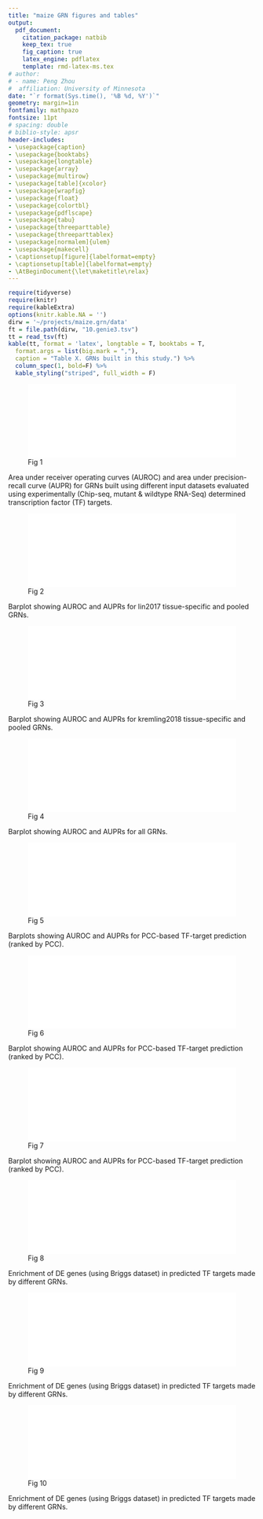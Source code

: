 ```yaml
---
title: "maize GRN figures and tables"
output: 
  pdf_document:
    citation_package: natbib
    keep_tex: true
    fig_caption: true
    latex_engine: pdflatex
    template: rmd-latex-ms.tex
# author:
# - name: Peng Zhou
#  affiliation: University of Minnesota
date: "`r format(Sys.time(), '%B %d, %Y')`"
geometry: margin=1in
fontfamily: mathpazo
fontsize: 11pt
# spacing: double
# biblio-style: apsr
header-includes:
- \usepackage{caption}
- \usepackage{booktabs}
- \usepackage{longtable}
- \usepackage{array}
- \usepackage{multirow}
- \usepackage[table]{xcolor}
- \usepackage{wrapfig}
- \usepackage{float}
- \usepackage{colortbl}
- \usepackage{pdflscape}
- \usepackage{tabu}
- \usepackage{threeparttable}
- \usepackage{threeparttablex}
- \usepackage[normalem]{ulem}
- \usepackage{makecell}
- \captionsetup[figure]{labelformat=empty}
- \captionsetup[table]{labelformat=empty}
- \AtBeginDocument{\let\maketitle\relax}
---
```

\pagenumbering{gobble}


```r
require(tidyverse)
require(knitr)
require(kableExtra)
options(knitr.kable.NA = '')
dirw = '~/projects/maize.grn/data' 
ft = file.path(dirw, "10.genie3.tsv")
tt = read_tsv(ft)
kable(tt, format = 'latex', longtable = T, booktabs = T,
  format.args = list(big.mark = ","), 
  caption = "Table X. GRNs built in this study.") %>%
  column_spec(1, bold=F) %>%
  kable_styling("striped", full_width = F)
```


\pagebreak
![Fig 1]($grn/data/13_auroc/10.dev.atlas.pdf){width=100%}

Area under receiver operating curves (AUROC) and area under precision-recall curve (AUPR) for GRNs built using different input datasets evaluated using experimentally (Chip-seq, mutant & wildtype RNA-Seq) determined transcription factor (TF) targets.

\pagebreak
![Fig 2]($grn/data/13_auroc/05.auc.lin2017.pdf){width=100%}

Barplot showing AUROC and AUPRs for lin2017 tissue-specific and pooled GRNs. 

\pagebreak
![Fig 3]($grn/data/13_auroc/05.auc.kremling2018.pdf){width=100%}

Barplot showing AUROC and AUPRs for kremling2018 tissue-specific and pooled GRNs.

\pagebreak
![Fig 4]($grn/data/13_auroc/05.auc.all.pdf){width=100%}

Barplot showing AUROC and AUPRs for all GRNs.

\pagebreak
![Fig 5]($grn/data/13_auroc/06.pcc.lin2017.pdf){width=100%}

Barplots showing AUROC and AUPRs for PCC-based TF-target prediction (ranked by PCC). 

\pagebreak
![Fig 6]($grn/data/13_auroc/06.pcc.kremling2018.pdf){width=100%}

Barplot showing AUROC and AUPRs for PCC-based TF-target prediction (ranked by PCC). 

\pagebreak
![Fig 7]($grn/data/13_auroc/06.pcc.all.pdf){width=100%}

Barplot showing AUROC and AUPRs for PCC-based TF-target prediction (ranked by PCC). 


\pagebreak
![Fig 8]($grn/data/15_de_val/03.lin2017.pdf){width=100%}

Enrichment of DE genes (using Briggs dataset) in predicted TF targets made by different GRNs.

\pagebreak
![Fig 9]($grn/data/15_de_val/03.kremling2018.pdf){width=100%}

Enrichment of DE genes (using Briggs dataset) in predicted TF targets made by different GRNs.

\pagebreak
![Fig 10]($grn/data/15_de_val/03.all.pdf){width=100%}

Enrichment of DE genes (using Briggs dataset) in predicted TF targets made by different GRNs.

